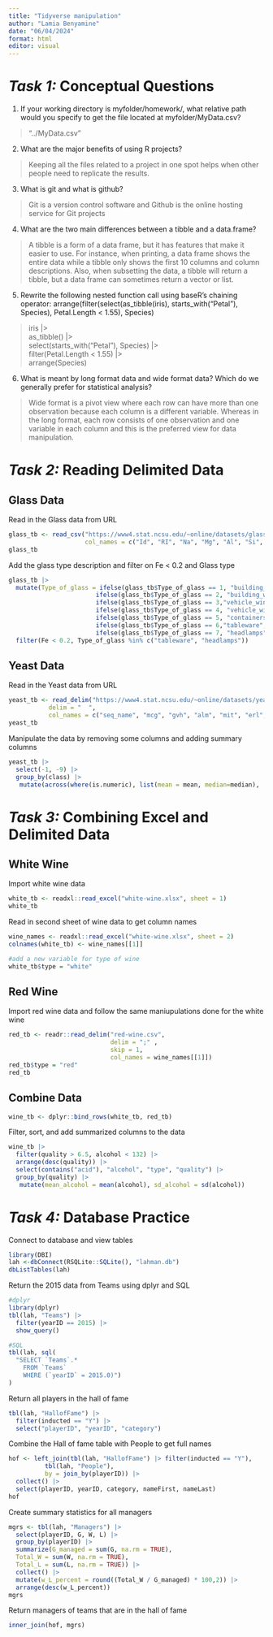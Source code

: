 ```yaml
---
title: "Tidyverse manipulation"
author: "Lamia Benyamine"
date: "06/04/2024"
format: html
editor: visual
---
```


# *Task 1:* Conceptual Questions

1.  If your working directory is myfolder/homework/, what relative path would you specify to get the file located at myfolder/MyData.csv?

> "../MyData.csv"

2.  What are the major benefits of using R projects?

> Keeping all the files related to a project in one spot helps when other people need to replicate the results.

3.  What is git and what is github?

> Git is a version control software and Github is the online hosting service for Git projects

4.  What are the two main differences between a tibble and a data.frame?

> A tibble is a form of a data frame, but it has features that make it easier to use. For instance, when printing, a data frame shows the entire data while a tibble only shows the first 10 columns and column descriptions. Also, when subsetting the data, a tibble will return a tibble, but a data frame can sometimes return a vector or list.

5.  Rewrite the following nested function call using baseR’s chaining operator: arrange(filter(select(as_tibble(iris), starts_with("Petal"), Species), Petal.Length \< 1.55), Species)

> iris \|\>\
> as_tibble() \|\>\
> select(starts_with("Petal"), Species) \|\>\
> filter(Petal.Length \< 1.55) \|\>\
> arrange(Species)

6.  What is meant by long format data and wide format data? Which do we generally prefer for statistical analysis?

> Wide format is a pivot view where each row can have more than one observation because each column is a different variable. Whereas in the long format, each row consists of one observation and one variable in each column and this is the preferred view for data manipulation.

# *Task 2:* Reading Delimited Data

## Glass Data

Read in the Glass data from URL

```r
glass_tb <- read_csv("https://www4.stat.ncsu.edu/~online/datasets/glass.data",
                     col_names = c("Id", "RI", "Na", "Mg", "Al", "Si", "K", "Ca", "Ba", "Fe", "Type_of_glass"))
glass_tb
```

Add the glass type description and filter on Fe \< 0.2 and Glass type

```r
glass_tb |>
  mutate(Type_of_glass = ifelse(glass_tb$Type_of_glass == 1, "building_windows_float_processed", 
                        ifelse(glass_tb$Type_of_glass == 2, "building_windows_non_float_processed", 
                        ifelse(glass_tb$Type_of_glass == 3,"vehicle_windows_float_processed", 
                        ifelse(glass_tb$Type_of_glass == 4, "vehicle_windows_non_float_processed", 
                        ifelse(glass_tb$Type_of_glass == 5, "containers", 
                        ifelse(glass_tb$Type_of_glass == 6,"tableware", 
                        ifelse(glass_tb$Type_of_glass == 7, "headlamps","")))))))) |>
  filter(Fe < 0.2, Type_of_glass %in% c("tableware", "headlamps"))
```

## Yeast Data

Read in the Yeast data from URL

```r
yeast_tb <- read_delim("https://www4.stat.ncsu.edu/~online/datasets/yeast.data", 
           delim = "  ",
           col_names = c("seq_name", "mcg", "gvh", "alm", "mit", "erl", "pox", "vac", "nuc", "class"))
yeast_tb
```

Manipulate the data by removing some columns and adding summary columns

```r
yeast_tb |>
  select(-1, -9) |>
  group_by(class) |>
   mutate(across(where(is.numeric), list(mean = mean, median=median), .names = "{.col}_{.fn}"))
```

# *Task 3:* Combining Excel and Delimited Data

## White Wine

Import white wine data

```r
white_tb <- readxl::read_excel("white-wine.xlsx", sheet = 1)
white_tb
```

Read in second sheet of wine data to get column names

```r
wine_names <- readxl::read_excel("white-wine.xlsx", sheet = 2)
colnames(white_tb) <- wine_names[[1]]

#add a new variable for type of wine
white_tb$type = "white"
```

## Red Wine

Import red wine data and follow the same maniupulations done for the white wine

```r
red_tb <- readr::read_delim("red-wine.csv",
                            delim = ";" ,
                            skip = 1,
                            col_names = wine_names[[1]])
red_tb$type = "red"
red_tb
```

## Combine Data

```r
wine_tb <- dplyr::bind_rows(white_tb, red_tb)
```

Filter, sort, and add summarized columns to the data

```r
wine_tb |>
  filter(quality > 6.5, alcohol < 132) |>
  arrange(desc(quality)) |>
  select(contains("acid"), "alcohol", "type", "quality") |>
  group_by(quality) |>
   mutate(mean_alcohol = mean(alcohol), sd_alcohol = sd(alcohol))
```

# *Task 4:* Database Practice

Connect to database and view tables

```r
library(DBI)
lah <-dbConnect(RSQLite::SQLite(), "lahman.db")
dbListTables(lah)
```

Return the 2015 data from Teams using dplyr and SQL

```r
#dplyr
library(dplyr)
tbl(lah, "Teams") |>
  filter(yearID == 2015) |>
  show_query()

#SQL
tbl(lah, sql(
  "SELECT `Teams`.*
    FROM `Teams`
    WHERE (`yearID` = 2015.0)")
)
```

Return all players in the hall of fame

```r
tbl(lah, "HallofFame") |>
  filter(inducted == "Y") |>
  select("playerID", "yearID", "category")
```

Combine the Hall of fame table with People to get full names

```r
hof <- left_join(tbl(lah, "HallofFame") |> filter(inducted == "Y"), 
          tbl(lah, "People"),
          by = join_by(playerID)) |>
  collect() |>
  select(playerID, yearID, category, nameFirst, nameLast)
hof
```

Create summary statistics for all managers

```r
mgrs <- tbl(lah, "Managers") |>
  select(playerID, G, W, L) |>
  group_by(playerID) |>
  summarize(G_managed = sum(G, na.rm = TRUE),
  Total_W = sum(W, na.rm = TRUE),
  Total_L = sum(L, na.rm = TRUE)) |>
  collect() |>
  mutate(w_L_percent = round((Total_W / G_managed) * 100,2)) |>
  arrange(desc(w_L_percent))
mgrs
```

Return managers of teams that are in the hall of fame

```r
inner_join(hof, mgrs)
```
